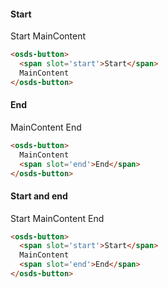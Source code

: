 
#### Start
<Preview withSource="none">
  <div class="container">
    <osds-button>
      <span slot='start'>Start</span>
      MainContent
    </osds-button>
  </div>
</Preview>

```html
<osds-button>
  <span slot='start'>Start</span>
  MainContent
</osds-button>
```

#### End
<Preview withSource="none">
  <div class="container">
    <osds-button>
      MainContent
      <span slot='end'>End</span>
    </osds-button>
  </div>
</Preview>

```html
<osds-button>
  MainContent
  <span slot='end'>End</span>
</osds-button>
```

#### Start and end
<Preview withSource="none">
  <div class="container">
    <osds-button>
      <span slot='start'>Start</span>
      MainContent
      <span slot='end'>End</span>
    </osds-button>
  </div>
</Preview>

```html
<osds-button>
  <span slot='start'>Start</span>
  MainContent
  <span slot='end'>End</span>
</osds-button>
```
